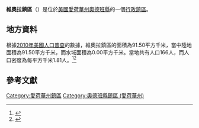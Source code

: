 {{noteTA
|G1=USState
|G2=地名
|G3=Unit
}}
{{Infobox settlement
|official_name            = 維奧拉鎮區
|native_name = Viola Township
|settlement_type          = [[行政鎮區|行政鎮區]]
|image_skyline            = 
|imagesize                = 
|image_map                = Map highlighting Viola Township, Audubon County, Iowa.svg
|mapsize                  = 250px
|pushpin_map  =USA Iowa
|pushpin_label = 維奧拉鎮區
|pushpin_label_position   = top
|pushpin_map_caption      = 維奧拉鎮區在愛荷華州的位置
|subdivision_type         = [[世界政區索引|國家]]
|subdivision_type1        = [[美国州份|州份]]
|subdivision_type2        = [[愛荷華州行政区划|縣]]
|subdivision_name         = [[美国|美国]]
|subdivision_name1        = [[愛荷華州|愛荷華州]]
|subdivision_name2        = [[奧德班縣_(愛荷華州)|奧德班縣]]
|elevation_ft             = 1401
|elevation_m              = 427
|timezone                 = [[北美中部時區|北美中部時區]]
|area_total_km2           = 91.50
|area_land_km2            = 91.50
|area_water_km2           = 0.00
|area_total_sq_mi         = 
|area_land_sq_mi          = 
|area_water_sq_mi         = 
|population_as_of         = [[2010年美國人口普查|2010]]
|population_footnotes     = 
|population_total         = 166
|population_density_km2   = auto
|population_density_sq_mi = auto
|utc_offset               = -6
|coordinates              = {{coord|41|49|13|N|94|48|11|W|type:city_region:US-AL_source:GNS-enwiki|display=inline,title}}
| coor_pinpoint           = 
| coordinates_footnotes   = 
|timezone_DST             = CDT
|utc_offset_DST           = -5
|postal_code_type         = [[美國郵區編號|郵區編號]]
|postal_code              = 
|area_code                = {{link-en|电话区号712|Area code 712|712}}
|blank_name = [[地名信息系统|GNIS ID]]
|blank_info = 468872
}}
'''維奧拉鎮區'''（{{lang-en|Viola Township}}）是位於[[美國|美國]][[愛荷華州|愛荷華州]][[奧德班縣_(愛荷華州)|奧德班縣]]的一個[[行政鎮區|行政鎮區]]。

== 地方資料 ==
根據[[2010年美國人口普查|2010年美國人口普查]]的數據，維奧拉鎮區的面積為91.50平方千米，當中陸地面積為91.50平方千米，而水域面積為0.00平方千米。當地共有人口166人，而人口密度為每平方千米1.81人。<ref name="GR8">{{cite web|url=http://factfinder2.census.gov|publisher=[[美国人口调查局|美国人口调查局]]|accessdate=2011-05-14|title=American FactFinder|archive-date=2013-09-11|archive-url=https://web.archive.org/web/20130911234518/http://factfinder2.census.gov/|dead-url=no}}</ref><ref>{{cite web|url=https://www.citypopulation.de/en/usa/iowa/admin/|title=USA: Iowa (Counties and Townships) - City Population}}</ref>

== 參考文獻 ==
{{reflist}}

{{奧德班縣 (愛荷華州)}}

{{DEFAULTSORT:Viola Township}}
[[Category:愛荷華州鎮區|Category:愛荷華州鎮區]]
[[Category:奧德班縣鎮區_(愛荷華州)|Category:奧德班縣鎮區 (愛荷華州)]]

{{Iowa-geo-stub}}